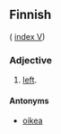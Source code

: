 ==Finnish==
( [[Wiktionary:Finnish_index_v|index V]])

===Adjective===

# [[left]].

====Antonyms====

*[[oikea]]